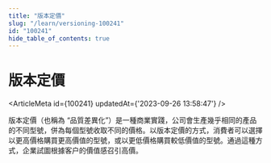 ```yaml
---
title: "版本定價"
slug: "/learn/versioning-100241"
id: "100241"
hide_table_of_contents: true
---
```



# 版本定價

<ArticleMeta id={100241} updatedAt={'2023-09-26 13:58:47'} />
<div className='border-solid border-b border-t-0 my-4 border-[var(--ifm-color-gray-300)]' />

版本定價（也稱為 “品質差異化”）是一種商業實踐，公司會生產幾乎相同的產品的不同型號，併為每個型號收取不同的價格。以版本定價的方式，消費者可以選擇以更高價格購買更高價值的型號，或以更低價格購買較低價值的型號。通過這種方式，企業試圖根據客户的價值感召引高價。
